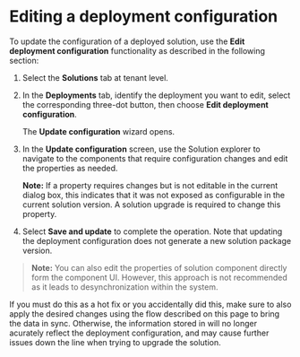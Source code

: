 # Editing a deployment configuration

To update the configuration of a deployed solution, use the **Edit deployment configuration**  functionality as described in the following section:


1. Select the **Solutions**  tab at tenant level.
2. In the **Deployments**  tab, identify the deployment you want to edit, select the corresponding three-dot button, then choose **Edit deployment configuration**.

   The **Update configuration**  wizard opens.
3. In the **Update configuration**  screen, use the Solution explorer to navigate to the components that require configuration changes and edit the properties as needed.

   **Note:** If a property requires changes but is not editable in the current dialog box, this indicates that it was not exposed as configurable in the current solution version. A solution upgrade is required to change this property.
4. Select **Save and update**  to complete the operation. Note that updating the deployment configuration does not generate a new solution package version.

> **Note:** You can also edit the properties of solution component directly form the component UI. However, this approach is not recommended as it leads to desynchronization within the system.

If you must do this as a hot fix or you accidentally did this, make sure to also apply the desired changes using the flow described on this page to bring the data in sync. Otherwise, the information stored in  will no longer acurately reflect the deployment configuration, and may cause further issues down the line when trying to upgrade the solution.

